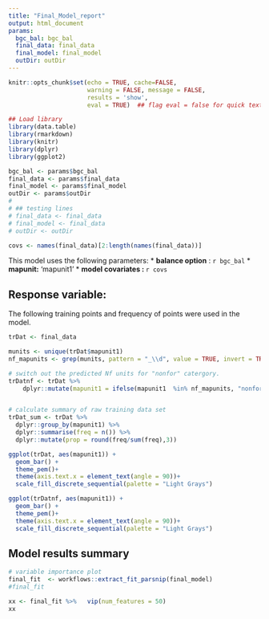 ```yaml
---
title: "Final_Model_report"
output: html_document
params:
  bgc_bal: bgc_bal
  final_data: final_data
  final_model: final_model
  outDir: outDir
---
```


```r
knitr::opts_chunk$set(echo = TRUE, cache=FALSE,
                      warning = FALSE, message = FALSE,
                      results = 'show',
                      eval = TRUE)  ## flag eval = false for quick text edits

```


```r

## Load library
library(data.table)
library(rmarkdown)
library(knitr)
library(dplyr)
library(ggplot2)

bgc_bal <- params$bgc_bal
final_data <- params$final_data
final_model <- params$final_model
outDir <- params$outDir
# 
# ## testing lines
# final_data <- final_data
# final_model <- final_data
# outDir <- outDir


```


```r

covs <- names(final_data)[2:length(names(final_data))]

```


This model uses the following parameters: 
* **balance option** : `r bgc_bal`
* **mapunit:** 'mapunit1'
* **model covariates : ** `r covs`


## Response variable: 

The following training points and frequency of points were used in the model.

```r

trDat <- final_data

munits <- unique(trDat$mapunit1)
nf_mapunits <- grep(munits, pattern = "_\\d", value = TRUE, invert = TRUE)

# switch out the predicted Nf units for "nonfor" catergory.
trDatnf <- trDat %>%
    dplyr::mutate(mapunit1 = ifelse(mapunit1  %in% nf_mapunits, "nonfor", mapunit1 ))


# calculate summary of raw training data set
trDat_sum <- trDat %>%
  dplyr::group_by(mapunit1) %>%
  dplyr::summarise(freq = n()) %>%
  dplyr::mutate(prop = round(freq/sum(freq),3))

ggplot(trDat, aes(mapunit1)) +
  geom_bar() + 
  theme_pem()+
  theme(axis.text.x = element_text(angle = 90))+
  scale_fill_discrete_sequential(palette = "Light Grays")

ggplot(trDatnf, aes(mapunit1)) +
  geom_bar() + 
  theme_pem()+
  theme(axis.text.x = element_text(angle = 90))+
  scale_fill_discrete_sequential(palette = "Light Grays")

```

## Model results summary

```r
# variable importance plot 
final_fit  <- workflows::extract_fit_parsnip(final_model)
#final_fit

xx <- final_fit %>%   vip(num_features = 50)
xx


```
